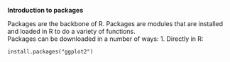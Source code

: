 <b> Introduction to packages </b>

Packages are the backbone of R. Packages are modules that are installed and loaded in R to do a variety of functions. <br>
Packages can be downloaded in a number of ways:
1. Directly in R:

`install.packages("ggplot2")`

